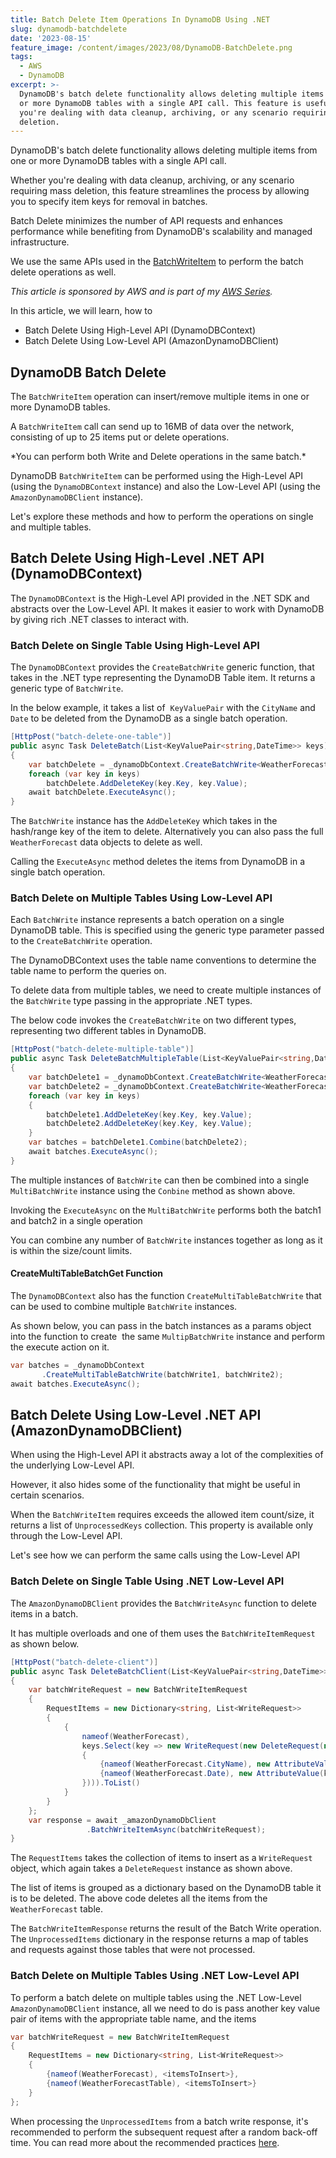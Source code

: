 ```yaml
---
title: Batch Delete Item Operations In DynamoDB Using .NET
slug: dynamodb-batchdelete
date: '2023-08-15'
feature_image: /content/images/2023/08/DynamoDB-BatchDelete.png
tags:
  - AWS
  - DynamoDB
excerpt: >-
  DynamoDB's batch delete functionality allows deleting multiple items from one
  or more DynamoDB tables with a single API call. This feature is useful when
  you're dealing with data cleanup, archiving, or any scenario requiring mass
  deletion.
---
```

DynamoDB's batch delete functionality allows deleting multiple items from one or more DynamoDB tables with a single API call.

Whether you're dealing with data cleanup, archiving, or any scenario requiring mass deletion, this feature streamlines the process by allowing you to specify item keys for removal in batches.

Batch Delete minimizes the number of API requests and enhances performance while benefiting from DynamoDB's scalability and managed infrastructure.

<EmbedCard src="https://www.youtube.com/embed/XZ6bLM2IxNE?feature=oembed" title="DynamoDB BATCH DELETE | .NET ON AWS | Serverless | Amazon" />

We use the same APIs used in the [BatchWriteItem](/blog/dynamodb-batchwrite/) to perform the batch delete operations as well.

_This article is sponsored by AWS and is part of my [AWS Series](/blog/tag/aws/)._

In this article, we will learn, how to

-   Batch Delete Using High-Level API (DynamoDBContext)
-   Batch Delete Using Low-Level API (AmazonDynamoDBClient)

## DynamoDB Batch Delete

The `BatchWriteItem` operation can insert/remove multiple items in one or more DynamoDB tables.

A `BatchWriteItem` call can send up to 16MB of data over the network, consisting of up to 25 items put or delete operations.

<Callout type="tip">
  *You can perform both Write and Delete operations in the same batch.*
</Callout>

DynamoDB `BatchWriteItem` can be performed using the High-Level API (using the `DynamoDBContext` instance) and also the Low-Level API (using the `AmazonDynamoDBClient` instance).

Let's explore these methods and how to perform the operations on single and multiple tables.

## Batch Delete Using High-Level .NET API (DynamoDBContext)

The `DynamoDBContext` is the High-Level API provided in the .NET SDK and abstracts over the Low-Level API. It makes it easier to work with DynamoDB by giving rich .NET classes to interact with.

### Batch Delete on Single Table Using High-Level API

The `DynamoDBContext` provides the `CreateBatchWrite` generic function, that takes in the .NET type representing the DynamoDB Table item. It returns a generic type of `BatchWrite`.

In the below example, it takes a list of  `KeyValuePair` with the `CityName` and `Date` to be deleted from the DynamoDB as a single batch operation.

```csharp
[HttpPost("batch-delete-one-table")]
public async Task DeleteBatch(List<KeyValuePair<string,DateTime>> keys)
{
    var batchDelete = _dynamoDbContext.CreateBatchWrite<WeatherForecast>();
    foreach (var key in keys)
        batchDelete.AddDeleteKey(key.Key, key.Value);
    await batchDelete.ExecuteAsync();
}
```

The `BatchWrite` instance has the `AddDeleteKey` which takes in the hash/range key of the item to delete. Alternatively you can also pass the full `WeatherForecast` data objects to delete as well.

Calling the `ExecuteAsync` method deletes the items from DynamoDB in a single batch operation.

### Batch Delete on Multiple Tables Using Low-Level API

Each `BatchWrite` instance represents a batch operation on a single DynamoDB table. This is specified using the generic type parameter passed to the `CreateBatchWrite` operation.

The DynamoDBContext uses the table name conventions to determine the table name to perform the queries on.

<BookmarkCard href="/blog/dynamodb-net-table/" title=".NET DynamoDB SDK: Understanding Table Name Conventions and DynamoDBTable Attribute" description="The DynamoDB .NET SDK by default uses conventions to determine the Table name. However, it supports different options to configure and customize the name. Learn how to achieve this in this post." icon="/content/images/size/w256h256/2022/10/logo-512x512.png" />

To delete data from multiple tables, we need to create multiple instances of the `BatchWrite` type passing in the appropriate .NET types.

The below code invokes the `CreateBatchWrite` on two different types, representing two different tables in DynamoDB.

```csharp
[HttpPost("batch-delete-multiple-table")]
public async Task DeleteBatchMultipleTable(List<KeyValuePair<string,DateTime>> keys)
{
    var batchDelete1 = _dynamoDbContext.CreateBatchWrite<WeatherForecast>();
    var batchDelete2 = _dynamoDbContext.CreateBatchWrite<WeatherForecastTable>();
    foreach (var key in keys)
    {
        batchDelete1.AddDeleteKey(key.Key, key.Value);
        batchDelete2.AddDeleteKey(key.Key, key.Value);
    }
    var batches = batchDelete1.Combine(batchDelete2);
    await batches.ExecuteAsync();
}
```

The multiple instances of `BatchWrite` can then be combined into a single `MultiBatchWrite` instance using the `Conbine` method as shown above.

Invoking the `ExecuteAsync` on the `MultiBatchWrite` performs both the batch1 and batch2 in a single operation

You can combine any number of `BatchWrite` instances together as long as it is within the size/count limits.

#### CreateMultiTableBatchGet Function

The `DynamoDBContext` also has the function `CreateMultiTableBatchWrite` that can be used to combine multiple `BatchWrite` instances.

As shown below, you can pass in the batch instances as a params object into the function to create  the same `MultipBatchWrite` instance and perform the execute action on it.

```csharp
var batches = _dynamoDbContext
       .CreateMultiTableBatchWrite(batchWrite1, batchWrite2);
await batches.ExecuteAsync();
```

## Batch Delete Using Low-Level .NET API (AmazonDynamoDBClient)

When using the High-Level API it abstracts away a lot of the complexities of the underlying Low-Level API.

However, it also hides some of the functionality that might be useful in certain scenarios.

When the `BatchWriteItem` requires exceeds the allowed item count/size, it returns a list of `UnprocessedKeys` collection. This property is available only through the Low-Level API.

Let's see how we can perform the same calls using the Low-Level API

### Batch Delete on Single Table Using .NET Low-Level API

The `AmazonDynamoDBClient` provides the `BatchWriteAsync` function to delete items in a batch.

It has multiple overloads and one of them uses the `BatchWriteItemRequest` as shown below.

```csharp
[HttpPost("batch-delete-client")]
public async Task DeleteBatchClient(List<KeyValuePair<string,DateTime>> keys)
{
    var batchWriteRequest = new BatchWriteItemRequest
    {
        RequestItems = new Dictionary<string, List<WriteRequest>>
        {
            {
                nameof(WeatherForecast),
                keys.Select(key => new WriteRequest(new DeleteRequest(new Dictionary<string, AttributeValue>()
                {
                    {nameof(WeatherForecast.CityName), new AttributeValue(key.Key)},
                    {nameof(WeatherForecast.Date), new AttributeValue(key.Value.ToString(AWSSDKUtils.ISO8601DateFormat))}
                }))).ToList()
            }
        }
    };
    var response = await _amazonDynamoDbClient
                 .BatchWriteItemAsync(batchWriteRequest);
}
```

The `RequestItems` takes the collection of items to insert as a `WriteRequest` object, which again takes a `DeleteRequest` instance as shown above.

The list of items is grouped as a dictionary based on the DynamoDB table it is to be deleted. The above code deletes all the items from the `WeatherForecast` table.

The `BatchWriteItemResponse` returns the result of the Batch Write operation. The `UnprocessedItems` dictionary in the response returns a map of tables and requests against those tables that were not processed.

### Batch Delete on Multiple Tables Using .NET Low-Level API

To perform a batch delete on multiple tables using the .NET Low-Level `AmazonDynamoDBClient` instance, all we need to do is pass another key value pair of items with the appropriate table name, and the items

```csharp
var batchWriteRequest = new BatchWriteItemRequest
{
    RequestItems = new Dictionary<string, List<WriteRequest>>
    {
        {nameof(WeatherForecast), <itemsToInsert>},
        {nameof(WeatherForecastTable), <itemsToInsert>}
    }
};
```

When processing the `UnprocessedItems` from a batch write response, it's recommended to perform the subsequent request after a random back-off time. You can read more about the recommended practices [here](https://docs.aws.amazon.com/amazondynamodb/latest/developerguide/Programming.Errors.html#Programming.Errors.BatchOperations).
